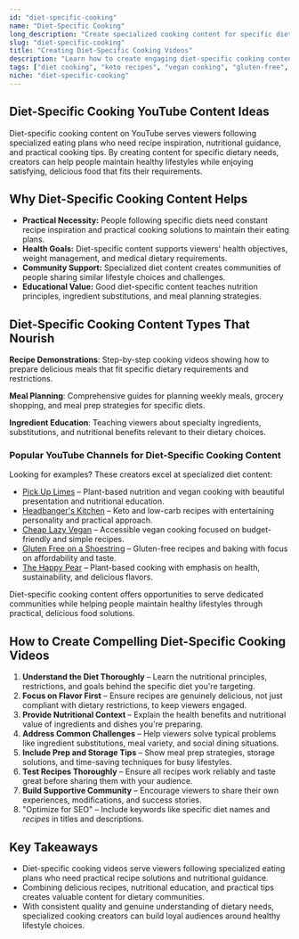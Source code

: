 ```yaml
---
id: "diet-specific-cooking"
name: "Diet-Specific Cooking"
long_description: "Create specialized cooking content for specific diets like keto, vegan, gluten-free, and other dietary needs that help viewers maintain healthy lifestyles while enjoying delicious food."
slug: "diet-specific-cooking"
title: "Creating Diet-Specific Cooking Videos"
description: "Learn how to create engaging diet-specific cooking content for YouTube—covering specialized recipes, nutritional guidance, and dietary lifestyle tips."
tags: ["diet cooking", "keto recipes", "vegan cooking", "gluten-free", "healthy recipes", "specialized diets", "dietary restrictions"]
niche: "diet-specific-cooking"
---
```


## Diet-Specific Cooking YouTube Content Ideas

Diet-specific cooking content on YouTube serves viewers following specialized eating plans who need recipe inspiration, nutritional guidance, and practical cooking tips. By creating content for specific dietary needs, creators can help people maintain healthy lifestyles while enjoying satisfying, delicious food that fits their requirements.

## Why Diet-Specific Cooking Content Helps

- **Practical Necessity:** People following specific diets need constant recipe inspiration and practical cooking solutions to maintain their eating plans.
- **Health Goals:** Diet-specific content supports viewers' health objectives, weight management, and medical dietary requirements.
- **Community Support:** Specialized diet content creates communities of people sharing similar lifestyle choices and challenges.
- **Educational Value:** Good diet-specific content teaches nutrition principles, ingredient substitutions, and meal planning strategies.

## Diet-Specific Cooking Content Types That Nourish

**Recipe Demonstrations**: Step-by-step cooking videos showing how to prepare delicious meals that fit specific dietary requirements and restrictions.

**Meal Planning**: Comprehensive guides for planning weekly meals, grocery shopping, and meal prep strategies for specific diets.

**Ingredient Education**: Teaching viewers about specialty ingredients, substitutions, and nutritional benefits relevant to their dietary choices.

### Popular YouTube Channels for Diet-Specific Cooking Content

Looking for examples? These creators excel at specialized diet content:
- [Pick Up Limes](https://www.youtube.com/@PickUpLimes) – Plant-based nutrition and vegan cooking with beautiful presentation and nutritional education.
- [Headbanger's Kitchen](https://www.youtube.com/@HeadbangersKitchen) – Keto and low-carb recipes with entertaining personality and practical approach.
- [Cheap Lazy Vegan](https://www.youtube.com/@CheapLazyVegan) – Accessible vegan cooking focused on budget-friendly and simple recipes.
- [Gluten Free on a Shoestring](https://www.youtube.com/@GlutenFreeOnAShoestring) – Gluten-free recipes and baking with focus on affordability and taste.
- [The Happy Pear](https://www.youtube.com/@thehappypear) – Plant-based cooking with emphasis on health, sustainability, and delicious flavors.

Diet-specific cooking content offers opportunities to serve dedicated communities while helping people maintain healthy lifestyles through practical, delicious food solutions.

## How to Create Compelling Diet-Specific Cooking Videos

1. **Understand the Diet Thoroughly** – Learn the nutritional principles, restrictions, and goals behind the specific diet you're targeting.
2. **Focus on Flavor First** – Ensure recipes are genuinely delicious, not just compliant with dietary restrictions, to keep viewers engaged.
3. **Provide Nutritional Context** – Explain the health benefits and nutritional value of ingredients and dishes you're preparing.
4. **Address Common Challenges** – Help viewers solve typical problems like ingredient substitutions, meal variety, and social dining situations.
5. **Include Prep and Storage Tips** – Show meal prep strategies, storage solutions, and time-saving techniques for busy lifestyles.
6. **Test Recipes Thoroughly** – Ensure all recipes work reliably and taste great before sharing them with your audience.
7. **Build Supportive Community** – Encourage viewers to share their own experiences, modifications, and success stories.
8. "Optimize for SEO" – Include keywords like specific diet names and *recipes* in titles and descriptions.

## Key Takeaways

- Diet-specific cooking videos serve viewers following specialized eating plans who need practical recipe solutions and nutritional guidance.
- Combining delicious recipes, nutritional education, and practical tips creates valuable content for dietary communities.
- With consistent quality and genuine understanding of dietary needs, specialized cooking creators can build loyal audiences around healthy lifestyle choices.